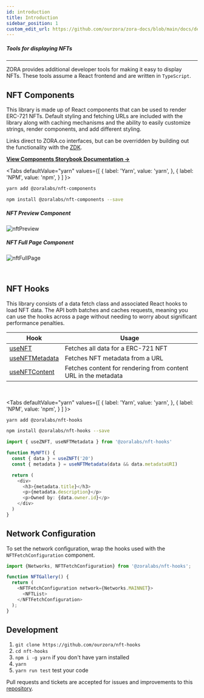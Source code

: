 ```yaml
---
id: introduction
title: Introduction
sidebar_position: 1
custom_edit_url: https://github.com/ourzora/zora-docs/blob/main/docs/developer-tools/nft-rendering/introduction.mdx
---
```



##### Tools for displaying NFTs

---

ZORA provides additional developer tools for making it easy to display NFTs.
These tools assume a React frontend and are written in `TypeScript`.

## NFT Components

This library is made up of React components that can be used to render ERC-721 NFTs.
Default styling and fetching URLs are included with the library along with caching mechanisms and the ability to easily customize strings, render components, and add different styling.

Links direct to ZORA.co interfaces, but can be overridden by building out the functionality with the [ZDK](../../../docs/developer-tools/zdk/introduction).

[**View Components Storybook Documentation ->**](https://ourzora.github.io/nft-components/?path=/story/introduction--page)

<Tabs
  defaultValue="yarn"
  values={[
    { label: 'Yarn', value: 'yarn', },
    { label: 'NPM', value: 'npm', }
  ]
}>
<TabItem value="yarn">

```bash
yarn add @zoralabs/nft-components
```

</TabItem>
<TabItem value="npm">

```bash
npm install @zoralabs/nft-components --save
```

</TabItem>
</Tabs>

##### NFT Preview Component

![nftPreview](https://raw.githubusercontent.com/ourzora/zora-docs/main/static/img/nftPreview.png?token=AMVZ5RV66QAUQ3GRLI4OZ2LBOMRCK)

##### NFT Full Page Component

![nftFullPage](https://raw.githubusercontent.com/ourzora/zora-docs/main/static/img/nftFullPage.png?token=AMVZ5RTNS4OCNCA2PSXB6S3BOMRCG)

<br />

## NFT Hooks

This library consists of a data fetch class and associated React hooks to load NFT data.
The API both batches and caches requests, meaning you can use the hooks across a page without needing to worry about
significant performance penalties.

| **Hook**                                                                       | **Usage**                                                      |
| ------------------------------------------------------------------------------ | -------------------------------------------------------------- |
| [useNFT](/docs/developer-tools/nft-rendering/nft-hooks/useNft)                 | Fetches all data for a ERC-721 NFT                             |
| [useNFTMetadata](/docs/developer-tools/nft-rendering/nft-hooks/useNFTMetadata) | Fetches NFT metadata from a URL                                |
| [useNFTContent](/docs/developer-tools/nft-rendering/nft-hooks/useNFTContent)   | Fetches content for rendering from content URL in the metadata |

<br />

<Tabs
  defaultValue="yarn"
  values={[
    { label: 'Yarn', value: 'yarn', },
    { label: 'NPM', value: 'npm', }
  ]
}>
<TabItem value="yarn">

```bash
yarn add @zoralabs/nft-hooks
```

</TabItem>
<TabItem value="npm">

```bash
npm install @zoralabs/nft-hooks --save
```

</TabItem>
</Tabs>

```typescript
import { useZNFT, useNFTMetadata } from '@zoralabs/nft-hooks'

function MyNFT() {
  const { data } = useZNFT('20')
  const { metadata } = useNFTMetadata(data && data.metadataURI)

  return (
    <div>
      <h3>{metadata.title}</h3>
      <p>{metadata.description}</p>
      <p>Owned by: {data.owner.id}</p>
    </div>
  )
}
```

## Network Configuration

To set the network configuration, wrap the hooks used with the `NFTFetchConfiguration` component.

```typescript
import {Networks, NFTFetchConfiguration} from '@zoralabs/nft-hooks';

function NFTGallery() {
  return (
    <NFTFetchConfiguration network={Networks.MAINNET}>
      <NFTList>
    </NFTFetchConfiguration>
  );
}
```

## Development

1. `git clone https://github.com/ourzora/nft-hooks`
2. `cd nft-hooks`
3. `npm i -g yarn` if you don't have yarn installed
4. `yarn`
5. `yarn run test` test your code

Pull requests and tickets are accepted for issues and improvements to this [repository](https://github.com/ourzora/nft-hooks).
